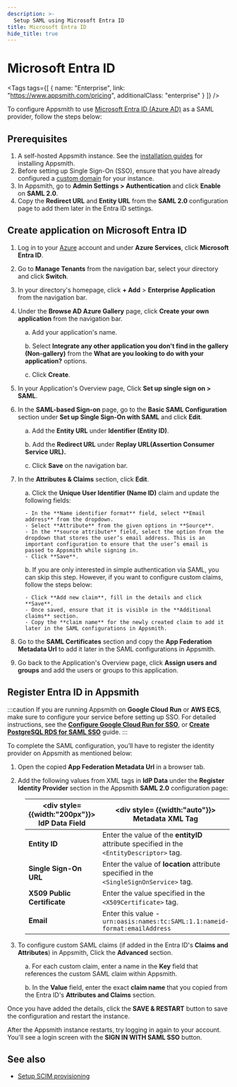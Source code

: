 ```yaml
---
description: >-
  Setup SAML using Microsoft Entra ID
title: Microsoft Entra ID
hide_title: true
---
```

<!-- vale off -->

<div className="tag-wrapper">
 <h1>Microsoft Entra ID</h1>

<Tags
tags={[
{ name: "Enterprise", link: "https://www.appsmith.com/pricing", additionalClass: "enterprise" }
]}
/>

</div>

<!-- vale on -->


To configure Appsmith to use [Microsoft Entra ID (Azure AD)](https://www.microsoft.com/en-in/security/business/identity-access/microsoft-entra-id) as a SAML provider, follow the steps below:

## Prerequisites

1. A self-hosted Appsmith instance. See the [installation guides](/getting-started/setup/installation-guides) for installing Appsmith.
2. Before setting up Single Sign-On (SSO), ensure that you have already configured a [custom domain](/getting-started/setup/instance-configuration/custom-domain) for your instance.
3. In Appsmith, go to **Admin Settings > Authentication** and click **Enable** on  **SAML 2.0**.
4. Copy the **Redirect URL** and **Entity URL** from the **SAML 2.0** configuration page to add them later in the Entra ID settings. 

<ZoomImage src="/img/SAML-config_appsmith.png" alt="SAML configurations" caption="SAML configuration in Appsmith" />

## Create application on Microsoft Entra ID

1. Log in to your [Azure](https://portal.azure.com/#allservices) account and under **Azure Services**, click **Microsoft Entra ID**.
 
<dd>
<ZoomImage src="/img/Entra-home.png" alt="Azure Home" caption="Azure Home" />

</dd>

2. Go to **Manage Tenants** from the navigation bar, select your directory and click **Switch**.

<dd>
<ZoomImage src="/img/Entra-manage.png" alt="Manage Tenants" caption="Manage Tenants" />

</dd>

3. In your directory's homepage, click **+ Add** > **Enterprise Application** from the navigation bar. 

4. Under the **Browse AD Azure Gallery** page, click **Create your own application** from the navigation bar.

<dd>

  a. Add your application's name.

  b. Select **Integrate any other application you don't find in the gallery (Non-gallery)** from the **What are you looking to do with your application?** options.

  c. Click **Create**.

</dd>

5. In your Application's Overview page, Click **Set up single sign on > SAML**.

<dd>
<ZoomImage src="/img/entra-sso.png" alt="Set up single sign on" caption="Set up single sign on" />

</dd>

6. In the **SAML-based Sign-on** page, go to the **Basic SAML Configuration** section under **Set up Single Sign-On with SAML** and click **Edit**. 

<dd>

  a. Add the **Entity URL** under **Identifier (Entity ID)**.

  b. Add the **Redirect URL** under **Replay URL(Assertion Consumer Service URL).**

  c. Click **Save** on the navigation bar.

</dd>

7. In the **Attributes & Claims** section, click **Edit**.

<dd>

  a. Click the **Unique User Identifier (Name ID)** claim and update the following fields:

    - In the **Name identifier format** field, select **Email address** from the dropdown.
    - Select **Attribute** from the given options in **Source**.
    - In the **source attribute** field, select the option from the dropdown that stores the user’s email address. This is an important configuration to ensure that the user’s email is passed to Appsmith while signing in.
    - Click **Save**.
    
  b. If you are only interested in simple authentication via SAML, you can skip this step. However, if you want to configure custom claims, follow the steps below:
    
    - Click **Add new claim**, fill in the details and click **Save**. 
    - Once saved, ensure that it is visible in the **Additional claims** section. 
    - Copy the **claim name** for the newly created claim to add it later in the SAML configurations in Appsmith.

</dd>

8. Go to the **SAML Certificates** section and copy the **App Federation Metadata Url** to add it later in the SAML configurations in Appsmith.

9. Go back to the Application's Overview page, click **Assign users and groups** and add the users or groups to this application.

## Register Entra ID in Appsmith

:::caution
If you are running Appsmith on **Google Cloud Run** or **AWS ECS**, make sure to configure your service before setting up SSO. For detailed instructions, see the [**Configure Google Cloud Run for SSO**](/getting-started/setup/installation-guides/google-cloud-run/setup-to-integrate-sso), or [**Create PostgreSQL RDS for SAML SSO**](/getting-started/setup/installation-guides/aws-ecs/setup-postgresql-aws-ecs) guide.
:::

To complete the SAML configuration, you’ll have to register the identity provider on Appsmith as mentioned below:


1. Open the copied **App Federation Metadata Url** in a browser tab.

2. Add the following values from XML tags in **IdP Data** under the **Register Identity Provider** section in the Appsmith **SAML 2.0** configuration page: 

<dd>

| <div style= {{width:"200px"}}> **IdP Data Field** </div>  | <div style= {{width:"auto"}}> **Metadata XML Tag**  </div>                                                                      |
| ------------------- | ------------------------------------------------------------------------------------------ |
| **Entity ID**               | Enter the value of the **entityID** attribute specified in the `<EntityDescriptor>` tag.                 |
| **Single Sign-On URL**      | Enter the value of **location** attribute specified in the `<SingleSignOnService>` tag. |
| **X509 Public Certificate** | Enter the value specified in the `<X509Certificate>` tag. |
| **Email**                   | Enter this value - `urn:oasis:names:tc:SAML:1.1:nameid-format:emailAddress` |

</dd>

3. To configure custom SAML claims (if added in the Entra ID's **Claims and Attributes**) in Appsmith, Click the **Advanced** section. 

<dd>

  a. For each custom claim, enter a name in the **Key** field that references the custom SAML claim within Appsmith.

  b. In the **Value** field, enter the exact **claim name** that you copied from the Entra ID's **Attributes and Claims** section.

</dd>

Once you have added the details, click the **SAVE & RESTART** button to save the configuration and restart the instance. 

After the Appsmith instance restarts, try logging in again to your account. You'll see a login screen with the **SIGN IN WITH SAML SSO** button.

<ZoomImage src="/img/Appsmith-Login-Screen-Shows-SAML.jpg" alt="SAML-login" caption="Login with SAML SSO " />

## See also
- [Setup SCIM provisioning](/advanced-concepts/user-provisioning-group-sync#enable-scim-provisioning-on-appsmith)